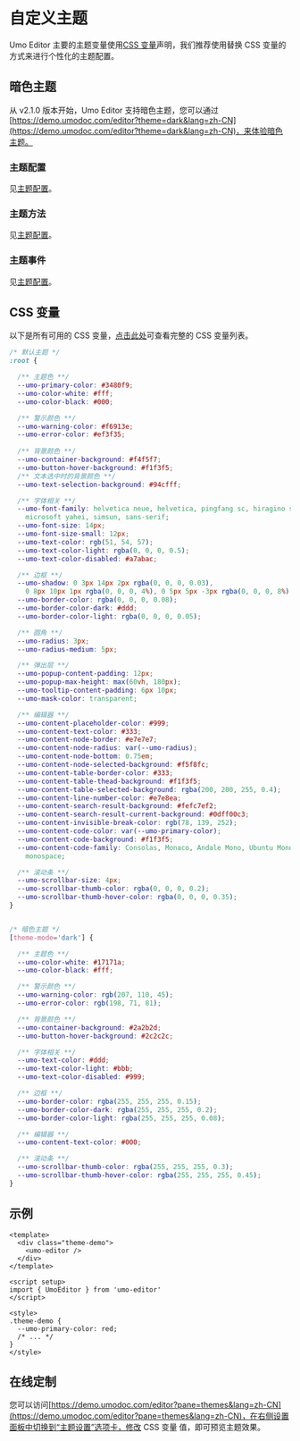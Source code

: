 # 自定义主题

Umo Editor 主要的主题变量使用[CSS 变量](https://developer.mozilla.org/zh-CN/docs/Web/CSS/Using_CSS_custom_properties)声明，我们推荐使用替换 CSS 变量的方式来进行个性化的主题配置。

## 暗色主题

从 v2.1.0 版本开始，Umo Editor 支持暗色主题，您可以通过[https://demo.umodoc.com/editor?theme=dark&lang=zh-CN](https://demo.umodoc.com/editor?theme=dark&lang=zh-CN)，来体验暗色主题。

### 主题配置
见[主题配置](./options/themes)。

### 主题方法
见[主题配置](./methods#settheme)。

### 主题事件
见[主题配置](./events)。

## CSS 变量

以下是所有可用的 CSS 变量，[点击此处](https://github.com/umodoc/editor/tree/main/src/assets/styles/_variables.less)可查看完整的 CSS 变量列表。

```css
/* 默认主题 */
:root {

  /** 主题色 **/
  --umo-primary-color: #3480f9;
  --umo-color-white: #fff;
  --umo-color-black: #000;

  /** 警示颜色 **/
  --umo-warning-color: #f6913e;
  --umo-error-color: #ef3f35;
  
  /** 背景颜色 **/
  --umo-container-background: #f4f5f7;
  --umo-button-hover-background: #f1f3f5;
  /** 文本选中时的背景颜色 **/
  --umo-text-selection-background: #94cfff;

  /** 字体相关 **/
  --umo-font-family: helvetica neue, helvetica, pingfang sc, hiragino sans gb,
    microsoft yahei, simsun, sans-serif;
  --umo-font-size: 14px;
  --umo-font-size-small: 12px;
  --umo-text-color: rgb(51, 54, 57);
  --umo-text-color-light: rgba(0, 0, 0, 0.5);
  --umo-text-color-disabled: #a7abac;

  /** 边框 **/
  --umo-shadow: 0 3px 14px 2px rgba(0, 0, 0, 0.03),
    0 8px 10px 1px rgba(0, 0, 0, 4%), 0 5px 5px -3px rgba(0, 0, 0, 8%);
  --umo-border-color: rgba(0, 0, 0, 0.08);
  --umo-border-color-dark: #ddd;
  --umo-border-color-light: rgba(0, 0, 0, 0.05);

  /** 圆角 **/
  --umo-radius: 3px;
  --umo-radius-medium: 5px;

  /** 弹出层 **/
  --umo-popup-content-padding: 12px;
  --umo-popup-max-height: max(60vh, 180px);
  --umo-tooltip-content-padding: 6px 10px;
  --umo-mask-color: transparent;

  /** 编辑器 **/
  --umo-content-placeholder-color: #999;
  --umo-content-text-color: #333;
  --umo-content-node-border: #e7e7e7;
  --umo-content-node-radius: var(--umo-radius);
  --umo-content-node-bottom: 0.75em;
  --umo-content-node-selected-background: #f5f8fc;
  --umo-content-table-border-color: #333;
  --umo-content-table-thead-background: #f1f3f5;
  --umo-content-table-selected-background: rgba(200, 200, 255, 0.4);
  --umo-content-line-number-color: #e7e8ea;
  --umo-content-search-result-background: #fefc7ef2;
  --umo-content-search-result-current-background: #0dff00c3;
  --umo-content-invisible-break-color: rgb(78, 139, 252);
  --umo-content-code-color: var(--umo-primary-color);
  --umo-content-code-background: #f1f3f5;
  --umo-content-code-family: Consolas, Monaco, Andale Mono, Ubuntu Mono,
    monospace;

  /** 滚动条 **/
  --umo-scrollbar-size: 4px;
  --umo-scrollbar-thumb-color: rgba(0, 0, 0, 0.2);
  --umo-scrollbar-thumb-hover-color: rgba(0, 0, 0, 0.35);
}


/* 暗色主题 */
[theme-mode='dark'] {

  /** 主题色 **/
  --umo-color-white: #17171a;
  --umo-color-black: #fff;

  /** 警示颜色 **/
  --umo-warning-color: rgb(207, 110, 45);
  --umo-error-color: rgb(198, 71, 81);

  /** 背景颜色 **/
  --umo-container-background: #2a2b2d;
  --umo-button-hover-background: #2c2c2c;

  /** 字体相关 **/
  --umo-text-color: #ddd;
  --umo-text-color-light: #bbb;
  --umo-text-color-disabled: #999;

  /** 边框 **/
  --umo-border-color: rgba(255, 255, 255, 0.15);
  --umo-border-color-dark: rgba(255, 255, 255, 0.2);
  --umo-border-color-light: rgba(255, 255, 255, 0.08);

  /** 编辑器 **/
  --umo-content-text-color: #000;

  /** 滚动条 **/
  --umo-scrollbar-thumb-color: rgba(255, 255, 255, 0.3);
  --umo-scrollbar-thumb-hover-color: rgba(255, 255, 255, 0.45);
}
```

## 示例

```vue
<template>
  <div class="theme-demo">
    <umo-editor />
  </div>
</template>

<script setup>
import { UmoEditor } from 'umo-editor'
</script>

<style>
.theme-demo {
  --umo-primary-color: red;
  /* ... */
}
</style>
```

## 在线定制

您可以访问[https://demo.umodoc.com/editor?pane=themes&lang=zh-CN](https://demo.umodoc.com/editor?pane=themes&lang=zh-CN)，在右侧设置面板中切换到“主题设置”选项卡，修改 CSS 变量 值，即可预览主题效果。
